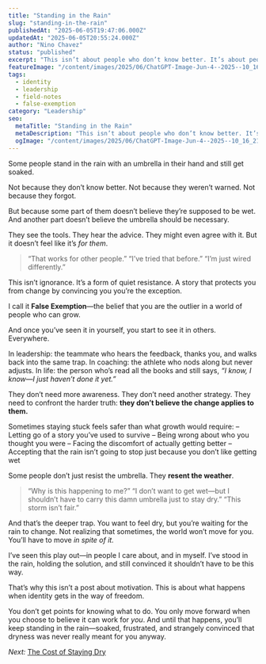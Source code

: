 ```yaml
---
title: "Standing in the Rain"
slug: "standing-in-the-rain"
publishedAt: "2025-06-05T19:47:06.000Z"
updatedAt: "2025-06-05T20:55:24.000Z"
author: "Nino Chavez"
status: "published"
excerpt: "This isn’t about people who don’t know better. It’s about people who do. Who see the storm coming, feel the weight of the umbrella in their hand… and still stand there, getting soaked."
featureImage: "/content/images/2025/06/ChatGPT-Image-Jun-4--2025--10_16_21-PM.png"
tags:
  - identity
  - leadership
  - field-notes
  - false-exemption
category: "Leadership"
seo:
  metaTitle: "Standing in the Rain"
  metaDescription: "This isn’t about people who don’t know better. It’s about people who do. Who see the storm coming, feel the weight of the umbrella in their hand… and still stand there, getting soaked."
  ogImage: "/content/images/2025/06/ChatGPT-Image-Jun-4--2025--10_16_21-PM.png"
---
```


Some people stand in the rain with an umbrella in their hand and still get soaked.

Not because they don’t know better.
Not because they weren’t warned.
Not because they forgot.

But because some part of them doesn’t believe they’re supposed to be wet.
And another part doesn’t believe the umbrella should be necessary.

They see the tools.
They hear the advice.
They might even agree with it.
But it doesn’t feel like it’s *for them*.

> “That works for other people.”
> “I’ve tried that before.”
> “I’m just wired differently.”

This isn’t ignorance.
It’s a form of quiet resistance.
A story that protects you from change by convincing you you’re the exception.

I call it **False Exemption**—the belief that you are the outlier in a world of people who can grow.

And once you’ve seen it in yourself, you start to see it in others. Everywhere.

In leadership: the teammate who hears the feedback, thanks you, and walks back into the same trap.
In coaching: the athlete who nods along but never adjusts.
In life: the person who’s read all the books and still says, *“I know, I know—I just haven’t done it yet.”*

They don’t need more awareness.
They don’t need another strategy.
They need to confront the harder truth: **they don’t believe the change applies to them.**

Sometimes staying stuck feels safer than what growth would require:
– Letting go of a story you’ve used to survive
– Being wrong about who you thought you were
– Facing the discomfort of actually getting better
– Accepting that the rain isn’t going to stop just because you don’t like getting wet

Some people don’t just resist the umbrella.
They **resent the weather**.

> “Why is this happening to me?”
> “I don’t want to get wet—but I shouldn’t have to carry this damn umbrella just to stay dry.”
> “This storm isn’t fair.”

And that’s the deeper trap.
You want to feel dry, but you’re waiting for the rain to change.
Not realizing that sometimes, the world won’t move for you.
You’ll have to move *in spite of it.*

I’ve seen this play out—in people I care about, and in myself.
I’ve stood in the rain, holding the solution, and still convinced it shouldn’t have to be this way.

That’s why this isn’t a post about motivation.
This is about what happens when identity gets in the way of freedom.

You don’t get points for knowing what to do.
You only move forward when you choose to believe it can work for *you*.
And until that happens, you’ll keep standing in the rain—soaked, frustrated, and strangely convinced that dryness was never really meant for you anyway.

*Next:* [The Cost of Staying Dry](/the-cost-of-staying-dry/)
